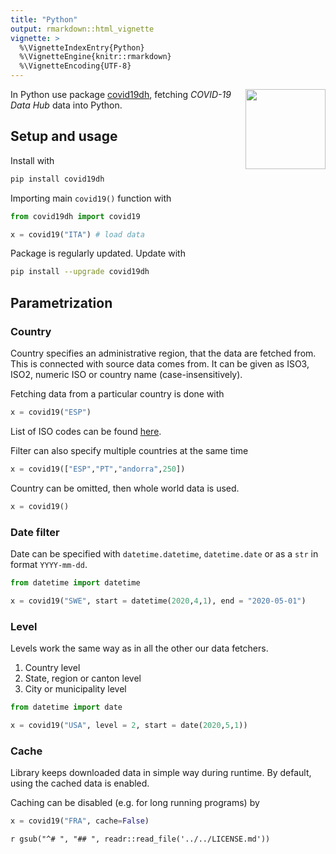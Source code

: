 ```yaml
---
title: "Python"
output: rmarkdown::html_vignette
vignette: >
  %\VignetteIndexEntry{Python}
  %\VignetteEngine{knitr::rmarkdown}
  %\VignetteEncoding{UTF-8}
---
```


<a href="https://covid19datahub.io"><img src="https://storage.covid19datahub.io/logo.svg" align="right" height="128"/></a>

In Python use package [covid19dh](https://pypi.org/project/covid19dh/), fetching *COVID-19 Data Hub* data into Python.

## Setup and usage

Install with

```python
pip install covid19dh
```

Importing main `covid19()` function with 

```python
from covid19dh import covid19

x = covid19("ITA") # load data
```

Package is regularly updated. Update with

```bash
pip install --upgrade covid19dh
```

## Parametrization

### Country

Country specifies an administrative region, that the data are fetched from.
This is connected with source data comes from. It can be given as
ISO3, ISO2, numeric ISO or country name (case-insensitively). 

Fetching data from a particular country is done with

```python
x = covid19("ESP")
```

List of ISO codes can be found [here](https://github.com/covid19datahub/COVID19/blob/master/inst/extdata/src.csv).

Filter can also specify multiple countries at the same time

```python
x = covid19(["ESP","PT","andorra",250])
```

Country can be omitted, then whole world data is used.

```python
x = covid19()
```

### Date filter

Date can be specified with `datetime.datetime`, `datetime.date`
or as a `str` in format `YYYY-mm-dd`.

```python
from datetime import datetime

x = covid19("SWE", start = datetime(2020,4,1), end = "2020-05-01")
```

### Level

Levels work the same way as in all the other our data fetchers.

1. Country level
2. State, region or canton level
3. City or municipality level

```python
from datetime import date

x = covid19("USA", level = 2, start = date(2020,5,1))
```

### Cache

Library keeps downloaded data in simple way during runtime. By default, using the cached data is enabled.

Caching can be disabled (e.g. for long running programs) by

```python
x = covid19("FRA", cache=False)
```


`r gsub("^# ", "## ", readr::read_file('../../LICENSE.md'))`
